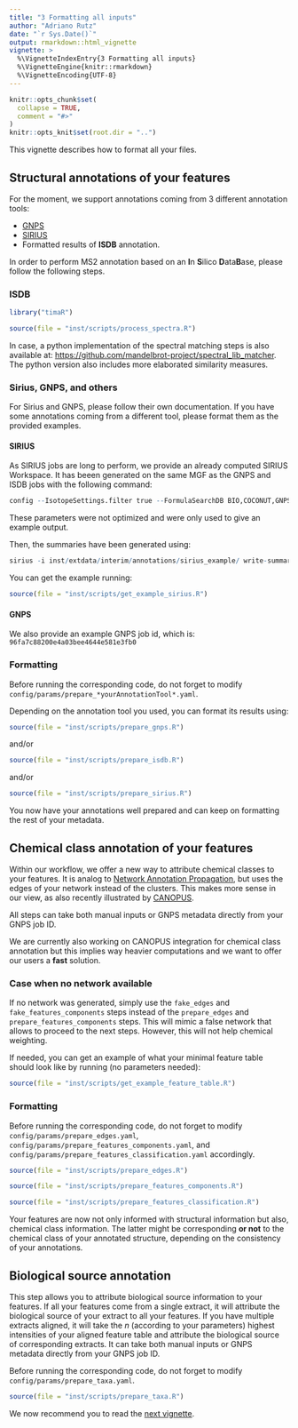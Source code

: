 ```yaml
---
title: "3 Formatting all inputs"
author: "Adriano Rutz"
date: "`r Sys.Date()`"
output: rmarkdown::html_vignette
vignette: >
  %\VignetteIndexEntry{3 Formatting all inputs}
  %\VignetteEngine{knitr::rmarkdown}
  %\VignetteEncoding{UTF-8}
---
```


```r
knitr::opts_chunk$set(
  collapse = TRUE,
  comment = "#>"
)
knitr::opts_knit$set(root.dir = "..")
```

This vignette describes how to format all your files.

## Structural annotations of your features

For the moment, we support annotations coming from 3 different annotation tools: 

* [GNPS](https://gnps.ucsd.edu)
* [SIRIUS](https://bio.informatik.uni-jena.de/software/sirius)
* Formatted results of **ISDB** annotation.

In order to perform MS2 annotation based on an **I**n **S**ilico **D**ata**B**ase, please follow the following steps. 

### ISDB

```r
library("timaR")
```

```r
source(file = "inst/scripts/process_spectra.R")
```

In case, a python implementation of the spectral matching steps is also available at: <https://github.com/mandelbrot-project/spectral_lib_matcher>.
The python version also includes more elaborated similarity measures.

### Sirius, GNPS, and others

For Sirius and GNPS, please follow their own documentation.
If you have some annotations coming from a different tool, please format them as the provided examples.

#### SIRIUS

As SIRIUS jobs are long to perform, we provide an already computed SIRIUS Workspace.
It has beeen generated on the same MGF as the GNPS and ISDB jobs with the following command:

```r
config --IsotopeSettings.filter true --FormulaSearchDB BIO,COCONUT,GNPS,KNAPSACK,UNDP,PLANTCYC --Timeout.secondsPerTree 0 --FormulaSettings.enforced HCNOP --Timeout.secondsPerInstance 0 --AdductSettings.detectable [[M + H3N + H]+, [M - H2O + H]+, [M + K]+, [M - H4O2 + H]+, [M + H]+, [M + Na]+] --UseHeuristic.mzToUseHeuristicOnly 650 --AlgorithmProfile orbitrap --IsotopeMs2Settings IGNORE --MS2MassDeviation.allowedMassDeviation 5.0ppm --NumberOfCandidatesPerIon 1 --UseHeuristic.mzToUseHeuristic 300 --FormulaSettings.detectable B,Cl,Br,Se,S --NumberOfCandidates 10 --ZodiacNumberOfConsideredCandidatesAt300Mz 10 --ZodiacRunInTwoSteps true --ZodiacEdgeFilterThresholds.minLocalConnections 10 --ZodiacEdgeFilterThresholds.thresholdFilter 0.95 --ZodiacEpochs.burnInPeriod 2000 --ZodiacEpochs.numberOfMarkovChains 10 --ZodiacNumberOfConsideredCandidatesAt800Mz 50 --ZodiacEpochs.iterations 20000 --AdductSettings.enforced , --AdductSettings.fallback [[M + K]+, [M + H]+, [M + Na]+] --FormulaResultThreshold true --InjectElGordoCompounds true --StructureSearchDB BIO,COCONUT,GNPS,KNAPSACK,UNDP,PLANTCYC --RecomputeResults false formula zodiac fingerprint structure canopus
```

These parameters were not optimized and were only used to give an example output.

Then, the summaries have been generated using:

```r
sirius -i inst/extdata/interim/annotations/sirius_example/ write-summaries -c --digits 3
```

You can get the example running:

```r
source(file = "inst/scripts/get_example_sirius.R")
```

#### GNPS

We also provide an example GNPS job id, which is: `96fa7c88200e4a03bee4644e581e3fb0`

### Formatting

Before running the corresponding code, do not forget to modify `config/params/prepare_*yourAnnotationTool*.yaml`.

Depending on the annotation tool you used, you can format its results using:

```r
source(file = "inst/scripts/prepare_gnps.R")
```

and/or

```r
source(file = "inst/scripts/prepare_isdb.R")
```

and/or

```r
source(file = "inst/scripts/prepare_sirius.R")
```

You now have your annotations well prepared and can keep on formatting the rest of your metadata.

## Chemical class annotation of your features

Within our workflow, we offer a new way to attribute chemical classes to your features.
It is analog to [Network Annotation Propagation](https://ccms-ucsd.github.io/GNPSDocumentation/nap/), but uses the edges of your network instead of the clusters.
This makes more sense in our view, as also recently illustrated by [CANOPUS](https://doi.org/10.1038/s41587-020-0740-8).

All steps can take both manual inputs or GNPS metadata directly from your GNPS job ID.

We are currently also working on CANOPUS integration for chemical class annotation but this implies way heavier computations and we want to offer our users a **fast** solution.

### Case when no network available

If no network was generated, simply use the `fake_edges` and `fake_features_components` steps instead of the `prepare_edges` and `prepare_features_components` steps.
This will mimic a false network that allows to proceed to the next steps.
However, this will not help chemical weighting.

If needed, you can get an example of what your minimal feature table should look like by running (no parameters needed):

```r
source(file = "inst/scripts/get_example_feature_table.R")
```

### Formatting

Before running the corresponding code, do not forget to modify `config/params/prepare_edges.yaml`, `config/params/prepare_features_components.yaml`, and `config/params/prepare_features_classification.yaml` accordingly.

```r
source(file = "inst/scripts/prepare_edges.R")
```

```r
source(file = "inst/scripts/prepare_features_components.R")
```

```r
source(file = "inst/scripts/prepare_features_classification.R")
```

Your features are now not only informed with structural information but also, chemical class information.
The latter might be corresponding **or not** to the chemical class of your annotated structure, depending on the consistency of your annotations.

## Biological source annotation

This step allows you to attribute biological source information to your features.
If all your features come from a single extract, it will attribute the biological source of your extract to all your features.
If you have multiple extracts aligned, it will take the *n* (according to your parameters) highest intensities of your aligned feature table and attribute the biological source of corresponding extracts.
It can take both manual inputs or GNPS metadata directly from your GNPS job ID.

Before running the corresponding code, do not forget to modify `config/params/prepare_taxa.yaml`.

```r
source(file = "inst/scripts/prepare_taxa.R")
```

We now recommend you to read the [next vignette](https://taxonomicallyinformedannotation.github.io/tima-r/articles/IV-processing.html).
